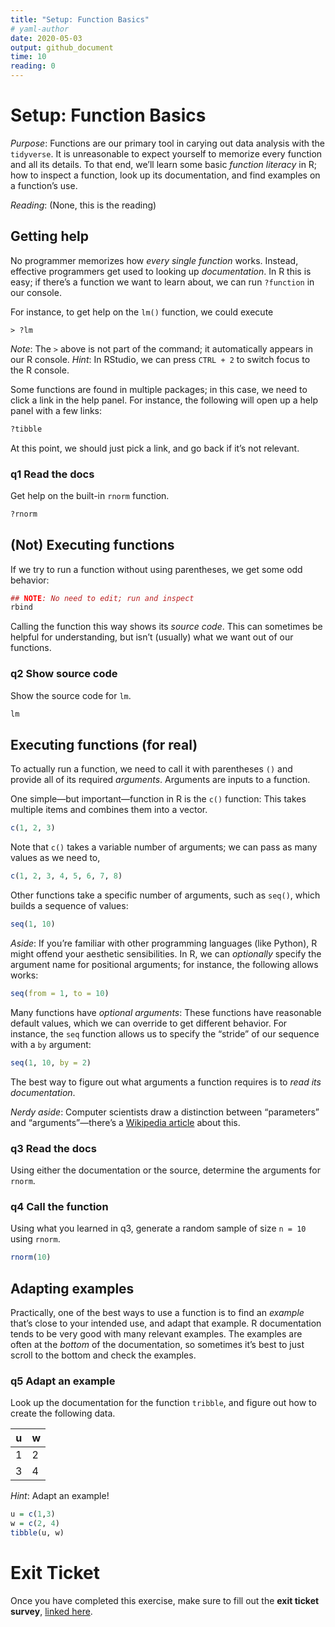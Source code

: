 ---
title: "Setup: Function Basics"
# yaml-author
date: 2020-05-03
output: github_document
time: 10
reading: 0
---

# Setup: Function Basics

*Purpose*: Functions are our primary tool in carying out data analysis with the `tidyverse`. It is unreasonable to expect yourself to memorize every function and all its details. To that end, we'll learn some basic _function literacy_ in R; how to inspect a function, look up its documentation, and find examples on a function's use.

*Reading*: (None, this is the reading)

## Getting help

No programmer memorizes how *every single function* works. Instead, effective programmers get used to looking up *documentation*. In R this is easy; if there's a function we want to learn about, we can run `?function` in our console.

For instance, to get help on the `lm()` function, we could execute

`> ?lm`

*Note*: The `>` above is not part of the command; it automatically appears in our R console.
*Hint*: In RStudio, we can press `CTRL + 2` to switch focus to the R console.

Some functions are found in multiple packages; in this case, we need to click a link in the help panel. For instance, the following will open up a help panel with a few links:

```{r}
?tibble
```

At this point, we should just pick a link, and go back if it's not relevant.

### __q1__ Read the docs

Get help on the built-in `rnorm` function.

```{r rnorm-help, eval=FALSE}
?rnorm
```

## (Not) Executing functions

If we try to run a function without using parentheses, we get some odd behavior:

```{r}
## NOTE: No need to edit; run and inspect
rbind
```

Calling the function this way shows its *source code*. This can sometimes be helpful for understanding, but isn't (usually) what we want out of our functions.

### __q2__ Show source code

Show the source code for `lm`.

```{r rnorm-source}
lm
```

## Executing functions (for real)

To actually run a function, we need to call it with parentheses `()` and provide all of its required *arguments*. Arguments are inputs to a function.

One simple---but important---function in R is the `c()` function: This takes multiple items and combines them into a vector.

```{r}
c(1, 2, 3)
```

Note that `c()` takes a variable number of arguments; we can pass as many values as we need to,

```{r}
c(1, 2, 3, 4, 5, 6, 7, 8)
```

Other functions take a specific number of arguments, such as `seq()`, which builds a sequence of values:

```{r}
seq(1, 10)
```

*Aside*: If you're familiar with other programming languages (like Python), R might offend your aesthetic sensibilities. In R, we can *optionally* specify the argument name for positional arguments; for instance, the following allows works:

```{r}
seq(from = 1, to = 10)
```

Many functions have *optional arguments*: These functions have reasonable default values, which we can override to get different behavior. For instance, the `seq` function allows us to specify the "stride" of our sequence with a `by` argument:

```{r}
seq(1, 10, by = 2)
```

The best way to figure out what arguments a function requires is to *read its documentation*.

*Nerdy aside*: Computer scientists draw a distinction between "parameters" and "arguments"---there's a [Wikipedia article](https://en.wikipedia.org/wiki/Parameter_(computer_programming)) about this.

### __q3__ Read the docs

Using either the documentation or the source, determine the arguments for `rnorm`.


### __q4__ Call the function

Using what you learned in q3, generate a random sample of size `n = 10` using `rnorm`.

```{r}
rnorm(10)
```

## Adapting examples

Practically, one of the best ways to use a function is to find an *example* that's close to your intended use, and adapt that example. R documentation tends to be very good with many relevant examples. The examples are often at the *bottom* of the documentation, so sometimes it's best to just scroll to the bottom and check the examples.

### __q5__ Adapt an example

Look up the documentation for the function `tribble`, and figure out how to create the following data.

| u | w |
|---|---|
| 1 | 2 |
| 3 | 4 |

*Hint*: Adapt an example!

```{r}
u = c(1,3)
w = c(2, 4)
tibble(u, w)
```


<!-- include-exit-ticket -->
# Exit Ticket
<!-- -------------------------------------------------- -->

Once you have completed this exercise, make sure to fill out the **exit ticket survey**, [linked here](https://docs.google.com/forms/d/e/1FAIpQLSeuq2LFIwWcm05e8-JU84A3irdEL7JkXhMq5Xtoalib36LFHw/viewform?usp=pp_url&entry.693978880=e-setup02-functions-assignment.Rmd).
